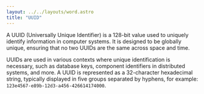 ```yaml
---
layout: ../../layouts/word.astro
title: "UUID"
---
```

A UUID (Universally Unique Identifier) is a 128-bit value used to uniquely identify information in computer systems. It is designed to be globally unique, ensuring that no two UUIDs are the same across space and time.

UUIDs are used in various contexts where unique identification is necessary, such as database keys, component identifiers in distributed systems, and more. A UUID is represented as a 32-character hexadecimal string, typically displayed in five groups separated by hyphens, for example: `123e4567-e89b-12d3-a456-426614174000`.

